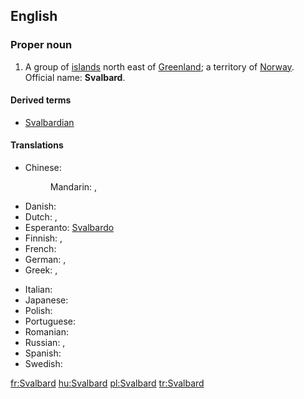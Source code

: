 ==English==

===Proper noun===
{{wikipedia}}
{{en-proper noun}}

# A group of [[island]]s north east of [[Greenland]]; a territory of [[Norway]]. Official name: '''Svalbard'''.

====Derived terms====
* [[Svalbardian]]

====Translations====
{{trans-top|islands north east of Greenland}}
* Chinese:
*: Mandarin: {{t|zh|斯瓦爾巴|sc=Hani}},  {{t|zh|斯瓦尔巴|tr=Sīwǎ'ěrbā|sc=Hani}}
* Danish: {{t-|da|Svalbard}}
* Dutch: {{t-|nl|Svalbard}}, {{t-|nl|Spitsbergen}}
* Esperanto: [[Svalbardo]]
* Finnish: {{t-|fi|Huippuvuoret}}, {{t-|fi|Svalbard}}
* French: {{t+|fr|Svalbard|m}}
* German: {{t|de|Svalbard|n}},  {{t|de|Spitzbergen|n}}
* Greek: {{t|el|Σφάλμπαρ|m|tr=Sfálbar|sc=Grek}},  {{t|el|Σβάλμπαρντ|m|tr=Sválbard|sc=Grek}}
{{trans-mid}}
* Italian: {{t-|it|Svalbard}}
* Japanese: {{t|ja|スバールバル|tr=Subārubaru|sc=Jpan}}
* Polish: {{t+|pl|Svalbard|m}}
* Portuguese: {{t-|pt|Svalbard|m}}
* Romanian: {{t-|ro|Svalbard|n}}
* Russian: {{t|ru|Свалбард|m|tr=Sválbard|sc=Cyrl}},  {{t|ru|Шпицберген|m|tr=Špicbérgen|sc=Cyrl}}
* Spanish: {{t-|es|Svalbard|m}}
* Swedish: {{t-|sv|Svalbard}}
{{trans-bottom}}

[[fr:Svalbard]]
[[hu:Svalbard]]
[[pl:Svalbard]]
[[tr:Svalbard]]